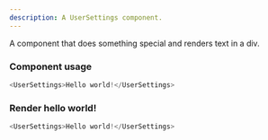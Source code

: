 ```yaml
---
description: A UserSettings component.
---
```



A component that does something special and renders text in a div.

### Component usage
```js
<UserSettings>Hello world!</UserSettings>
```

### Render hello world!

```js live
<UserSettings>Hello world!</UserSettings>
```
